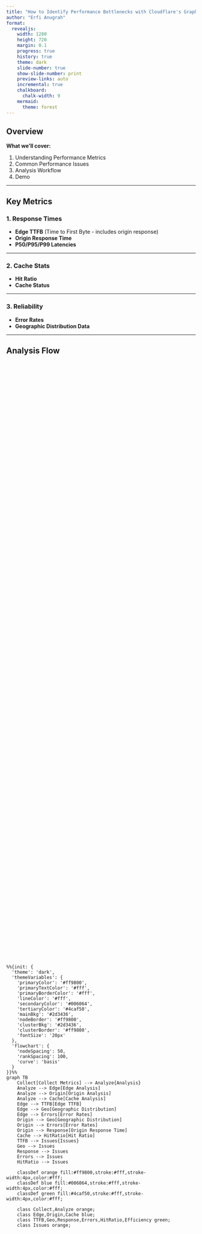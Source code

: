 ```yaml
---
title: "How to Identify Performance Bottlenecks with Cloudflare's GraphQL Datasets" 
author: "Erfi Anugrah" 
format:
  revealjs:
    width: 1280
    height: 720
    margin: 0.1
    progress: true
    history: true
    theme: dark
    slide-number: true
    show-slide-number: print
    preview-links: auto
    incremental: true
    chalkboard:
      chalk-width: 9
    mermaid:
      theme: forest
---
```


## Overview {.larger}

**What we'll cover:**

1. Understanding Performance Metrics
2. Common Performance Issues
3. Analysis Workflow
4. Demo

---

## Key Metrics 

### 1. Response Times
- **Edge TTFB** (Time to First Byte - includes origin response)
- **Origin Response Time**
- **P50/P95/P99 Latencies**

---

### 2. Cache Stats
- **Hit Ratio**
- **Cache Status**

---

### 3. Reliability
- **Error Rates**
- **Geographic Distribution Data**

---

## Analysis Flow

<style>
.mermaid-container {
  display: flex;
  justify-content: center;
  align-items: center;
  height: 100%;
}
.reveal .slide-number {
  font-size: 20px;
}
.reveal .slides {
  font-size: 30px;
}
.smaller {
  font-size: 24px;
}

#mermaid-1 {
  width: 720px;
}
#mermaid-2 {
  width: 650px;
}
#mermaid-3 {
  width: 720px;
}
</style>

<div class="mermaid-container">
```mermaid
%%{init: {
  'theme': 'dark',
  'themeVariables': {
    'primaryColor': '#ff9800',
    'primaryTextColor': '#fff',
    'primaryBorderColor': '#fff',
    'lineColor': '#fff',
    'secondaryColor': '#006064',
    'tertiaryColor': '#4caf50',
    'mainBkg': '#2d3436',
    'nodeBorder': '#ff9800',
    'clusterBkg': '#2d3436',
    'clusterBorder': '#ff9800',
    'fontSize': '20px'
  },
  'flowchart': {
    'nodeSpacing': 50,
    'rankSpacing': 100,
    'curve': 'basis'
  }
}}%%
graph TB
    Collect[Collect Metrics] --> Analyze{Analysis}
    Analyze --> Edge[Edge Analysis]
    Analyze --> Origin[Origin Analysis]
    Analyze --> Cache[Cache Analysis]
    Edge --> TTFB[Edge TTFB]
    Edge --> Geo[Geographic Distribution]
    Edge --> Errors[Error Rates]
    Origin --> Geo[Geographic Distribution]
    Origin --> Errors[Error Rates]
    Origin --> Response[Origin Response Time]
    Cache --> HitRatio[Hit Ratio]
    TTFB --> Issues{Issues}
    Geo --> Issues
    Response --> Issues
    Errors --> Issues
    HitRatio --> Issues

    classDef orange fill:#ff9800,stroke:#fff,stroke-width:4px,color:#fff;
    classDef blue fill:#006064,stroke:#fff,stroke-width:4px,color:#fff;
    classDef green fill:#4caf50,stroke:#fff,stroke-width:4px,color:#fff;

    class Collect,Analyze orange;
    class Edge,Origin,Cache blue;
    class TTFB,Geo,Response,Errors,HitRatio,Efficiency green;
    class Issues orange;
  ```
</div>

---

## Request Flow

<div class="mermaid-container">
```mermaid
%%{init: {
  'theme': 'dark',
  'themeVariables': {
    'primaryColor': '#ff9800',
    'primaryTextColor': '#fff',
    'primaryBorderColor': '#fff',
    'lineColor': '#fff',
    'secondaryColor': '#006064',
    'tertiaryColor': '#4caf50',
    'mainBkg': '#2d3436',
    'nodeBorder': '#ff9800',
    'actorBorder': '#ff9800',
    'actorBackground': '#ff9800',
    'actorTextColor': '#fff',
    'noteBorderColor': '#006064',
    'noteTextColor': '#fff',
    'noteBackground': '#006064'
  }
}}%%
sequenceDiagram
    participant User
    participant Edge
    participant Cache
    participant Origin
    
    User->>Edge: Request
    Edge->>Cache: Check Cache
    alt Cache Hit
        Cache-->>Edge: Serve from Cache
        Edge-->>User: Fast Response
        Note over Edge,User: Typical: <50ms
    else Cache Miss
        Cache-->>Edge: Not Found
        Edge->>Origin: Forward Request
        Note over Origin: Process Request
        Origin-->>Edge: Response
        Edge->>Cache: Store in Cache
        Edge-->>User: Slower Response
        Note over Edge,User: Typical: >100ms
    end
```
</div>

---

## Common Issues 

### 1. High TTFB
- Check origin server response times
- Check network paths - MTRs/traceroutes
- Monitor backend latency - Prometheus metrics of services

---

### 2. Cache Problems
- Review Cache Rules
- Analyze MISS patterns

---

### 3. Regional Issues
- Check traffic patterns

---

## Geographic Analysis

<div class="mermaid-container">
```mermaid
%%{init: {
  'theme': 'dark',
  'themeVariables': {
    'primaryColor': '#ff9800',
    'primaryTextColor': '#fff',
    'primaryBorderColor': '#fff',
    'lineColor': '#fff',
    'secondaryColor': '#006064',
    'tertiaryColor': '#4caf50',
    'mainBkg': '#2d3436',
    'nodeBorder': '#ff9800',
    'clusterBkg': '#2d3436',
    'clusterBorder': '#ff9800'
  }
}}%%
graph TB
    A[Geographic Analysis] --> B{Performance Metrics}
    B --> C[Response Times]
    B --> D[Cache Performance]
    B --> E[Error Rates]
    C --> F[Regional TTFB]
    C --> G[Origin Latency]
    D --> H[Regional Cache Hits]
    D --> I[Bandwidth Usage]
    E --> J[Error Distribution]
    E --> K[Timeout Patterns]
    F --> L{Action Items}
    G --> L
    H --> L
    I --> L
    J --> L
    K --> L
    L --> M[Build Observability]
    L --> N[Origin Placement]
    L --> O[Cache Rules]
    L --> P[Error Handling]

    classDef orange fill:#ff9800,stroke:#fff,stroke-width:2px,color:#fff;
    classDef blue fill:#006064,stroke:#fff,stroke-width:2px,color:#fff;
    classDef green fill:#4caf50,stroke:#fff,stroke-width:2px,color:#fff;

    class A,B,L orange;
    class C,D,E blue;
    class F,G,H,I,J,K,M,N,O,P green;
```
</div>


## Optimization Recommendations 

| Issue                   | Investigate              | Solution                                                                                       |
|-------------------------|--------------------------|------------------------------------------------------------------------------------------------|
| **High TTFB**           | Origin response times    | - Optimize application logic <br> - Horizontal/vertical Scaling                                |
| **Low Cache Hit Ratio** | Cache rule analysis      | - Add "cache everything" type rules <br> - Review TTL settings <br> - Set up custom cache keys |
| **Regional**            | Geographic distribution  | - Add origins in more locations                                                                |
| **Bandwidth**           | CDN                      | - Enable compression (gzip, brotli, zstd)                                                      |

## Monitoring Tools

::: {.columns}

::: {.column width="30%"}
#### **Analytics**
- 📈 Response time graphs
- 🗄 Cache hit ratios
- 🚨 Error rate tracking
- 🌐 Bandwidth usage
- 🗺 Geographic distribution
:::

::: {.column width="30%"}
#### **Diagnostics**
- 👥 Real User Monitoring
- 🛣 Traceroute analysis
- 🔐 SSL/TLS metrics
:::

::: {.column width="30%"}
#### **Alerts**
- ⚠️ Performance thresholds
- 📉 Error rate spikes
- 🧩 Cache efficiency drops
- 💻 Origin health
- 🏢 Edge status
:::

:::

---

## Demo and Q&A {.center}

